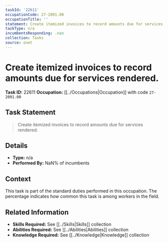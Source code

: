 ```yaml
---
taskId: '22611'
occupationCode: 27-2091.00
occupationTitle: ''
statement: Create itemized invoices to record amounts due for services rendered.
taskType: n/a
incumbentsResponding: .nan
collection: Tasks
source: onet
---
```

# Create itemized invoices to record amounts due for services rendered.

**Task ID:** 22611
**Occupation:** [[../Occupations|Occupation]] with code `27-2091.00`

## Task Statement

> Create itemized invoices to record amounts due for services rendered.

## Details

- **Type:** n/a
- **Performed By:** NaN% of incumbents

## Context

This task is part of the standard duties performed in this occupation. The percentage indicates how common this task is among workers in the field.

## Related Information

- **Skills Required:** See [[../Skills|Skills]] collection
- **Abilities Required:** See [[../Abilities|Abilities]] collection
- **Knowledge Required:** See [[../Knowledge|Knowledge]] collection
